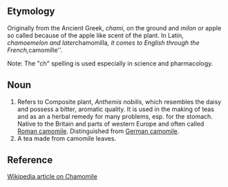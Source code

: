 ==Etymology==
Originally from the Ancient Greek, ''chami'', on the ground and ''milon'' or apple so called because of the apple like scent of the plant. In Latin, ''chamoemelon and later ''chamomilla'', it comes to English through the French, ''camomille''. 

Note: The "ch" spelling is used especially in science and pharmacology.
 
==Noun==
#Refers to Composite plant, ''Anthemis nobilis'', which resembles the daisy and possess a bitter, aromatic quality. It is used in the making of teas and as an a herbal remedy for many problems, esp. for the stomach. Native to the Britain and parts of western Europe and often called [[Roman camomile]]. Distinguished from [[German camomile]].
#A tea made from camomile leaves.

==Reference==
[[w:chamomile|Wikipedia article on Chamomile]]